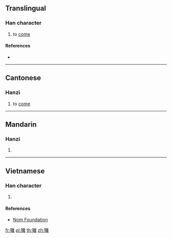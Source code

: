 ==Translingual==

===Han character===
{{Han char|rn=30|rad=口|as=18|sn=21|four=|canj=RYBG|ids=⿰口離}}

# {{context|Cantonese|lang=mul}} to [[come]]

====References====
* {{Han ref|kx=0215.221|hdz=10706.101|uh=56C4|ud=22212}}

----

==Cantonese==

===Hanzi===
{{yue-hanzi|jyut=[[lai4]], [[lei4]]|y=lai4, lei4}}

# to [[come]]

----

==Mandarin==

===Hanzi===
{{cmn-hanzi|pin=[[lí]] ([[li2]])|wg=li<sup>2</sup>}}

# {{defn|lang=cmn|sort=口18}}

----

==Vietnamese==

===Han character===
{{vi-hantu|[[le]], [[thè]]|rs=口18}}

# {{defn|lang=vi|sort=口18}}

====References====
* [http://nomfoundation.org/common/nom_details.php?codepoint=56c4 Nom Foundation]

[[fr:囄]]
[[pl:囄]]
[[th:囄]]
[[zh:囄]]